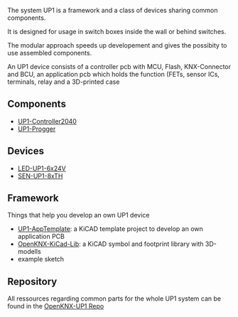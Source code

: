 The system UP1 is a framework and a class of devices sharing common components.

It is designed for usage in switch boxes inside the wall or behind switches.

The modular approach speeds up developement and gives the possibity to use assembled components.

An UP1 device consists of a controller pcb with MCU, Flash, KNX-Connector and BCU, an application pcb which holds the function (FETs, sensor ICs, terminals, relay and a 3D-printed case

== Components ==

* [[UP1-Controller2040]]
* [[UP1-Progger]]

== Devices ==

* [[LED-UP1-6x24V]]
* [[SEN-UP1-8xTH]]

== Framework ==

Things that help you develop an own UP1 device

* [https://github.com/OpenKNX/OpenKNX-UP1/tree/main/hardware/EDA-Files/UP1-AppTemplate UP1-AppTemplate]: a KiCAD template project to develop an own application PCB
* [[OpenKNX-KiCad-Lib]]: a KiCAD symbol and footprint library with 3D-modells
* example sketch

== Repository ==

All ressources regarding common parts for the whole UP1 system can be found in the [https://github.com/OpenKNX/OpenKNX-UP1 OpenKNX-UP1 Repo]
